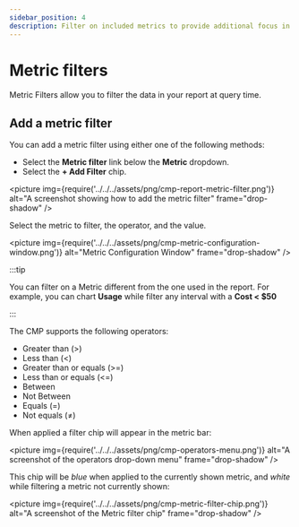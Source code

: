 ```yaml
---
sidebar_position: 4
description: Filter on included metrics to provide additional focus in your reports
---
```


# Metric filters

Metric Filters allow you to filter the data in your report at query time.

## Add a metric filter

You can add a metric filter using either one of the following methods:

- Select the **Metric filter** link below the **Metric** dropdown.
- Select the **&#43; Add Filter** chip.

<picture
  img={require('../../../assets/png/cmp-report-metric-filter.png')}
  alt="A screenshot showing how to add the metric filter"
  frame="drop-shadow"
/>

Select the metric to filter, the operator, and the value.

<picture
  img={require('../../../assets/png/cmp-metric-configuration-window.png')}
  alt="Metric Configuration Window"
  frame="drop-shadow"
/>

:::tip

You can filter on a Metric different from the one used in the report. For example, you can chart **Usage** while filter any interval with a **Cost &lt; $50**

:::

The CMP supports the following operators:

- Greater than (>)
- Less than (<)
- Greater than or equals (>=)
- Less than or equals (<=)
- Between
- Not Between
- Equals (=)
- Not equals (&#8800;)

When applied a filter chip will appear in the metric bar:

<picture
  img={require('../../../assets/png/cmp-operators-menu.png')}
  alt="A screenshot of the operators drop-down menu"
  frame="drop-shadow"
/>

This chip will be _blue_ when applied to the currently shown metric, and _white_ while filtering a metric not currently shown:

<picture
  img={require('../../../assets/png/cmp-metric-filter-chip.png')}
  alt="A screenshot of the Metric filter chip"
  frame="drop-shadow"
/>
